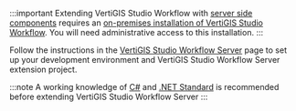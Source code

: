 :::important
Extending VertiGIS Studio Workflow with [server side components](https://docs.geocortex.com/workflow/latest/help/Default.htm#wf5/help/server-workflows.htm%3FTocPath%3DServer%2520Workflows%7C_____0) requires an [on-premises installation of VertiGIS Studio Workflow](https://docs.geocortex.com/workflow/latest/help/Default.htm#wf5/help/installation.htm). You will need administrative access to this installation.
:::

Follow the instructions in the [VertiGIS Studio Workflow Server](../sdk-server-overview.mdx) page to set up your development environment and VertiGIS Studio Workflow Server extension project.

:::note
A working knowledge of [C#](https://docs.microsoft.com/en-ca/dotnet/csharp/) and [.NET Standard](https://dotnet.microsoft.com/platform/dotnet-standard) is recommended before extending VertiGIS Studio Workflow Server
:::
